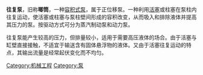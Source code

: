 {{Unreferenced|time=2021-05-27T15:18:16+00:00}}
'''往复泵'''，旧称'''唧筒'''，一种[[容积式泵|容积式泵]]，属于正位移泵。一种利用[[活塞|活塞]]或柱塞在泵柱内往复运动，使活塞或柱塞与泵柱壁间形成的容积改变，从而吸入和排除液体并提高其压力的泵。按驱动方式可分为蒸汽制动泵和动力泵。

往复泵能产生较高的压力，但排量较小，适用于需要高压液体的场合。由于活塞与缸壁直接接触，不适宜于输送含有固体悬浮物的液体。又由于活塞往复运动的特点，其输出流量是经常起伏变化而不均匀。

[[Category:机械工程|Category:机械工程]]
[[Category:泵|Category:泵]]